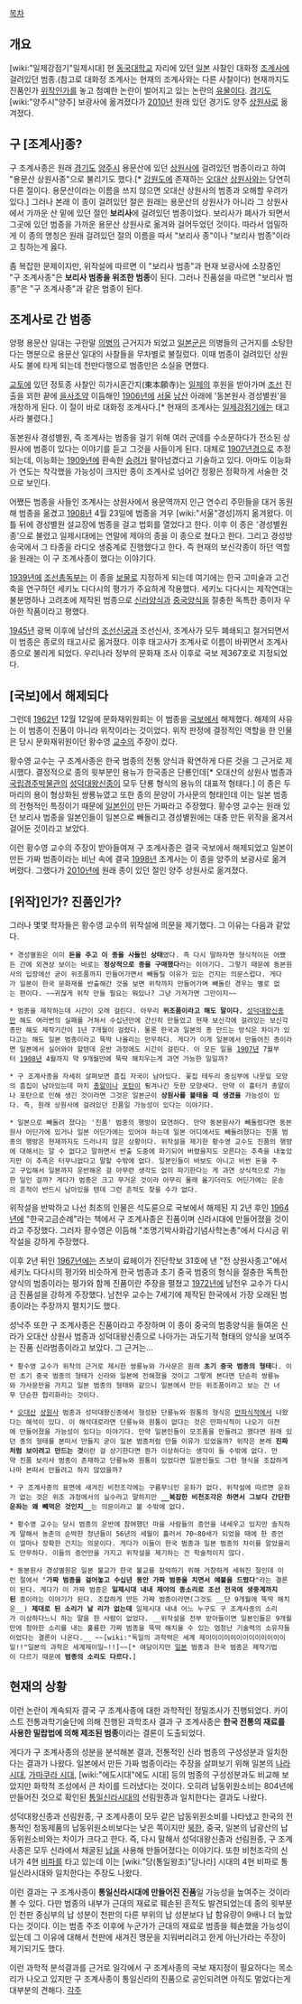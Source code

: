 [[목차]]
== 개요 ==
[wiki:"일제강점기"일제시대] 현 [[동국대학교]] 자리에 있던 [[일본]] 사찰인 대화정 [[조계사]]에 걸려있던 범종.(참고로 대화정 조계사는 현재의 조계사와는 다른 사찰이다) 현재까지도 진품인가 [[위작]]인가를 놓고 첨예한 논란이 벌어지고 있는 논란의 [[유물]]이다. [[경기도]] [wiki:"양주시"양주] 보광사에 옮겨졌다가 [[2010년]] 원래 있던 경기도 양주 [[상원사]]로 옮겨졌다.
== 구 [조계사]종? ==
구 조계사종은 원래 [[경기도]] [[양주시]] 용문산에 있던 [[상원사]]에 걸려있던 범종이라고 하여 "용문산 상원사종"으로 불리기도 했다.[* [[강원도]]에 존재하는 [[오대산]] [[상원사]]와는 당연히 다른 절이다. 용문산이라는 이름을 쓰지 않으면 오대산 상원사의 범종과 오해할 우려가 있다.] 그러나 본래 이 종이 걸려있던 절은 원래는 용문산의 상원사가 아니라 그 상원사에서 가까운 산 밑에 있던 절인 '''보리사'''에 걸려있던 범종이었다. 보리사가 폐사가 되면서 그곳에 있던 범종을 가까운 용문산 상원사로 옮겨와 걸어두었던 것이다. 따라서 엄밀하게 이 종의 명칭은 원래 걸려있던 절의 이름을 따서 "보리사 종"이나 "보리사 범종"이라고 칭하는게 옳다.

좀 복잡한 문제이지만, 위작설에 따르면 이 "보리사 범종"과 현재 보광사에 소장중인 "구 조계사종"은 '''보리사 범종을 위조한 범종'''이 된다. 그러나 진품설을 따르면 "보리사 범종"은 "구 조계사종"과 같은 범종이 된다.
== 조계사로 간 범종 ==
양평 용문산 일대는 구한말 [[의병]]의 근거지가 되었고 [[일본군]]은 의병들의 근거지를 소탕한다는 명분으로 용문산 일대의 사찰들을 무차별로 불질렀다. 이때 범종이 걸려있던 상원사도 불에 타게 되는데 천만다행으로 범종만은 소실을 면했다.

[[교토]]에 있던 정토종 사찰인 히가시혼간지(東本願寺)는 [[일제]]의 후원을 받아가며 [[조선]] 진출을 꾀한 끝에 [[을사조약]] 이듬해인 [[1906년]]에 [[서울]] [[남산]] 아래에 '동본원사 경성별원'을 개창하게 된다. 이 절이 바로 대화정 조계사다.[* 현재의 조계사는 [[일제강점기]]에는 태고사라 불렸다.]

동본원사 경성별원, 즉 조계사는 범종을 걸기 위해 여러 군데를 수소문하다가 전소된 상원사에 범종이 있다는 이야기를 듣고 그것을 사들이게 된다. 대체로 [[1907년]]경으로 추정되는데, 이능화는 [[1909년]]에 환속한 [[승려]]가 팔아넘겼다고 기술하고 있다. 아마도 이능화가 연도는 착각했을 가능성이 크지만 종이 조계사로 넘어간 정황은 정확하게 서술한 것으로 보인다.

어쨌든 범종을 사들인 조계사는 상원사에서 용문역까지 인근 연수리 주민들을 대거 동원해 범종을 옮겼고 [[1908년]] 4월 23일에 범종을 겨우 [wiki:"서울"경성]까지 옮겨왔다. 이틀 뒤에 경성별원 설교장에 범종을 걸고 법회를 열었다고 한다. 이후 이 종은 '경성별원종'으로 불렸고 일제시대에는 연말에 제야의 종을 이 종으로 쳤다고 한다. 그리고 경성방송국에서 그 타종을 라디오 생중계로 진행했다고 한다. 즉 현재의 보신각종이 하던 역할을 원래는 이 구 조계사종이 했다는 이야기다.

[[1939년]]에 [[조선총독부]]는 이 종을 [[보물]]로 지정하게 되는데 여기에는 한국 고미술과 고건축을 연구하던 세키노 다다시의 평가가 주요하게 작용했다. 세키노 다다시는 제작연대는 불분명하나 고려초에 제작된 범종으로 [[신라]]양식과 [[중국]]양식을 절충한 독특한 종이자 우아한 작품이라고 평했다.

[[1945년]] 광복 이후에 남산의 [[조선신궁]]과 조선신사, 조계사가 모두 폐쇄되고 철거되면서 이 범종은 종로의 태고사로 옮겨졌다. 이후 태고사가 조계사로 이름이 바뀌면서 조계사종으로 불리게 되었다. 우리나라 정부의 문화재 조사 이후로 국보 제367호로 지정되었다.
== [국보]에서 해제되다 ==
그런데 [[1962년]] 12월 12일에 문화재위원회는 이 범종을 [[국보]]에서 해제했다. 해제의 사유는 이 범종이 진품이 아니라 위작이라는 것이었다. 위작 판정에 결정적인 역할을 한 인물은 당시 문화재위원이던 황수영 [[교수]]의 주장이 컸다.

황수영 교수는 구 조계사종은 한국 범종의 전통 양식과 확연하게 다른 것을 그 근거로 제시했다. 결정적으로 종의 윗부분인 용뉴가 한국종은 단룡인데[* 오대산의 상원사 범종과 [[국립경주박물관]]의 [[성덕대왕신종]]이 모두 단룡 형식의 용뉴의 대표적 형태다.] 이 종은 두 마리의 용이 형상화된 쌍룡뉴였고 또한 종의 문양이 가사문의 형태인데 이는 일본 범종의 전형적인 특징이기 때문에 [[일본인]]이 만든 가짜라고 주장했다. 황수영 교수는 원래 있던 보리사 범종을 일본인들이 일본으로 빼돌리고 경성별원에는 대충 만든 위작을 옮겨서 걸어둔 것이라고 보았다.

이런 황수영 교수의 주장이 받아들여져 구 조계사종은 결국 국보에서 해제되었고 일본이 만든 가짜 범종이라는 비난 속에 결국 [[1998년]] 조계사는 이 종을 양주의 보광사로 옮겨버렸다. 그랬다가 [[2010년]]에 원래 종이 있던 절인 양주 상원사로 옮겨졌다.
== [위작]인가? 진품인가? ==
그러나 몇몇 학자들은 황수영 교수의 위작설에 의문을 제기했다. 그 이유는 다음과 같았다.

 * 경성별원은 이미 '''돈을 주고 이 종을 사들인 상태'''였다. 즉 다시 말하자면 형식적이든 어쨌든 간에 외견상 보이는 바로는 '''정상적으로 종을 구매했다'''라는 이야기다. 그렇기 때문에 동본원사의 입장에선 굳이 위조품까지 만들어가면서 빼돌릴 이유가 있는 건지는 의문스럽다. 게다가 일본이 한국 문화재를 반출해간 것을 보면 위작까지 만들어가며 빼돌린 경우는 별로 없는 편이다. ~~귀찮게 위작 만들 필요는 뭐있나? 그냥 가져가면 그만이지~~

 * 범종을 제작하는데 시간이 오래 걸린다. 아무리 '''위조품이라고 해도 말이다.''' [[성덕대왕신종]]만 해도 여러번의 실패를 거쳐서 수십년만에 간신히 만들었고 현재 보신각에 걸려있는 보신각종만 해도 제작기간이 1년 7개월이 걸렸다. 물론 한국과 일본의 종 만드는 방식은 차이가 있다고는 해도 일본 범종이라고 뚝딱 나올리는 만무하다. 게다가 이게 일본에서 만들어진 종이라면 일본에서 실어와야 할텐데 운반 과정에도 시간이 걸린다. 이 모든 일을 [[1907년]] 7월부터 [[1908년]] 4월까지 약 9개월만에 뚝딱 해치우는게 과연 가능한 일일까?

 * 구 조계사종을 자세히 살펴보면 흠집 자국이 남아있다. 꽃집 테두리 중심부에 나뭇잎 모양의 흠집이 남아있는데 마치 [[총알]]이나 [[포탄]]이 튕겨나간 듯한 모양새다. 만약 이 흉터가 총알이나 포탄으로 인해 생긴 것이라면 그것은 일본군이 '''상원사를 불태울 때 생겼을''' 가능성이 있다. 즉, 원래 상원사에 걸려있던 진품일 가능성이 있다는 이야기다.

 * 일본으로 빼돌려 졌다는 '진품' 범종의 행방이 묘연하다. 만약 동본원사가 빼돌렸다면 동본원사 어딘가에 있거나 일본 어딘가에는 있어야 하는데 일본 어디에서도 빼돌려졌다는 진품 범종의 행방은 현재까지도 드러나지 않은 상황이다. 위작설을 제기한 황수영 교수도 진품의 행방에 대해서는 알 수 없다고 말하면서 반출 도중에 파기되어 버렸을지도 모른다는 추측을 내놓았지만 이 추측은 터무니없다고 말할 수밖에 없다. 일본인들이 바보도 아니고 비싼 돈을 주고 구입해서 일본까지 운반해온 걸 아무런 생각도 없이 파기한다는 게 과연 상식적으로 가능한 일인 걸까? 게다가 범종은 크고 무거운 것이라 아무리 몰래 옮기더라도 어딘가에는 운송의 흔적이 반드시 남아있을 텐데 그런 흔적도 찾을 수가 없다.

위작설을 반박하고 나선 최초의 인물은 석도륜으로 국보에서 해제된 지 2년 후인 [[1964년]]에 "한국고금순례"라는 책에서 구 조계사종은 진품이며 신라시대에 만들어졌을 것이라고 주장했다. 그러자 황수영은 이듬해 "조명기박사화갑기념사학논총"에서 다시금 위작설을 강하게 주장했다.

이후 2년 뒤인 [[1967년]]에는 츠보이 료헤이가 진단학보 31호에 낸 "전 상원사종고"에서 세키노 다다시의 평가와 비슷하게 한국 범종과 초기 중국 범중의 형식을 절충한 독특한 양식의 범종이라는 평가와 함께 진품이란 주장을 펼쳤고 [[1972년]]에 남천우 교수가 다시금 진품설을 강하게 주장했다. 남천우 교수는 7세기에 제작된 한국에서 가장 오래된 범종이라는 주장까지 펼치기도 했다.

성낙주 또한 구 조계사종은 진품이라고 주장하며 이 종이 중국의 범종양식을 들여온 신라가 오대산 상원사 범종과 성덕대왕신종으로 나아가는 과도기적 형태의 양식을 보여주는 진품 신라범종이라고 보았다. 그 근거는…

 * 황수영 교수가 위작의 근거로 제시한 쌍룡뉴와 가사문은 원래 '''초기 중국 범종의 형태'''다. 이런 초기 중국 범종의 형태가 신라와 일본에 전해졌을 것이고 그렇게 본다면 단순히 쌍룡뉴와 가사문만을 가지고 일본 범종의 형태와 같으니 일본에서 만든 위조품이라고 보는 건 너무 단순한 합리화라는 것이다.

 * [[오대산]] [[상원사]] 범종과 성덕대왕신종에서 형성돤 단룡뉴와 원통의 형식은 [[만파식적]]에서 나왔다는 해석이 있다. 이 해석대로라면 단룡뉴와 원통이 없다는 것은 만파식적이 나오기 이전에 만들어졌을 가능성이 있다는 이야기다. 만약 일본인들이 모조품을 만들려고 했다면 원래 있던 종의 형태를 본떠서 만들지 굳이 일본 범종처럼 만들 이유가 있었을까? 위작은 본래 '''진짜처럼 보이려고 만드는 것'''이란 걸 상기한다면 뭔가 이상하다는 생각이 들 수밖에 없다. 만약 진품 보리사 범종이 존재하고 단룡뉴와 원통이 있었다면 일본인들도 그런 형식을 조잡하게나마 본떠서 만들려고 하지 않았을까?

 * 구 조계사종의 표면에 새겨진 비천조각에는 구름무늬인 운좌가 없다. 위작설에 따르면 운좌가 없는 것은 위조 과정에서의 실수라고 말하지만 '''__복잡한 비천조각은 하면서 그보다 간단한 운좌는 왜 빼먹은 것인지__'''는 의문이라고 볼 수밖에 없다.

 * 황수영 교수는 당시 범종의 운반에 참여했던 마을 사람들의 증언을 내세우고 있지만 솔직하게 말해서 농촌의 순박한 청년들이 56년의 세월이 흘러서 70~80세가 되었을 때에 한 증언이 얼마나 정확한 건지는 의문이다. 게다가 이들이 한국 범종과 일본 범종의 차이를 알았을리도 만무하다. 이들의 증언만을 가지고 위작설을 제기하는 건 학술적이지 않다.

 * 동본원사 경성별원은 일본 불교가 한국 불교를 장악하기 위해 거창하게 세워진 절인데 이런 절에서 "'''가짜 범종을 걸어놓고 수십년 동안 가짜 범종을 치면서 예불을 드렸다'''"라는 결론이 된다. 게다가 이 가짜 범종은 '''일제시대 내내 제야의 종소리로 조선 전국에 생중계까지 된''' 종이라는 이야기가 된다. 조잡하게 만든 가짜 범종이라면(그것도 __단 9개월에 뚝딱 해치운__) '''제대로 된 소리가 날 리가 없는데''' 일제시대 내내 어느 누구도 구 조계사종의 소리가 이상하다느니 하는 말을 한 사람이 없었다. __위작설을 전부 받아들이면 일본인들은 9개월만에 청아한 소리를 내는 훌륭한 가짜 범종을 뚝딱 해치울 수 있는 엄청난 기술력의 소유자들이었다는 결론이 나온다.__ ~~[wiki:"독일의 과학력은 세계 제이이이이이이이이이이이이이일!!"일본의 과학은 세계제이일~!!]~~[* 여담이지만 [[일본]] 범종과 한국 범종은 제작기법이 다르기 때문에 '''범종의 소리도 다르다.''']
== 현재의 상황 ==
이런 논란이 계속되자 결국 구 조계사종에 대한 과학적인 정밀조사가 진행되었다. 카이스트 전통과학기술단에 의해 진행된 과학조사 결과 구 조계사종은 '''한국 전통의 재료를 사용한 밀랍법에 의해 제조된 범종'''이라는 결론이 도출되었다.

게다가 구 조계사종의 성분을 분석해본 결과, 전통적인 신라 범종의 구성성분과 일치한다는 결과가 나왔다. 일본에서 만든 가짜 범종이라는 주장을 살펴보기 위해 일본의 [[나라 시대]], [[가마쿠라 시대]], [wiki:"에도시대"에도 시대] 등의 범종의 구성성분과도 비교해 보았지만 화학적 조성에서 큰 차이를 드러냈다는 것이다. 오히려 납동위원소비는 804년에 만들어진 것으로 확인된 [[통일신라]]시대의 선림원종과 일치한다는 결과도 나왔다.

성덕대왕신종과 선림원종, 구 조계사종이 모두 같은 납동위원소비를 나타냈고 한국의 전통적인 청동제품의 납동위원소비보다는 낮은 쪽이지만 [[북한]], 중국, 일본의 납광산의 납동위원소비와는 차이가 크다고 한다. 즉, 다시 말해서 성덕대왕신종과 선림원종, 구 조계사종은 모두 신라에서 채굴된 [[납]]을 사용해 만들어졌다는 이야기다. 또한 비천조각의 신녀가 4현 [[비파]]를 타고 있는데 이는 [wiki:"당(통일왕조)"당나라] 시대의 4현 비파로 통일신라시대와 일치한다는 주장도 나왔다.

이런 결과는 구 조계사종이 '''통일신라시대에 만들어진 진품'''일 가능성을 높여주는 것이라 볼 수 있다. 다만 범종의 내부가 근대의 재료로 훼손된 흔적도 발견되었는데 종의 윗부분인 천판 중심부의 납 성분이 천판의 다른 부위의 납 성분보다 납 함유량이 9배나 더 높았다는 것이다. 이는 범종 주조 이후에 누군가가 근대의 재료로 범종을 훼손했을 가능성이 있는데 그 이유에 대해서 천판에 새겨진 명문을 지워버리려고 한게 아닌가라는 주장이 제기되기도 했다.

이런 과학적 분석결과를 근거로 일각에서 구 조계사종의 국보 재지정이 필요하다는 목소리가 나오고 있지만 구 조계사종이 통일신라의 진품으로 공인되려면 아직도 멀었다는게 대부분의 견해다.
[[각주]]
